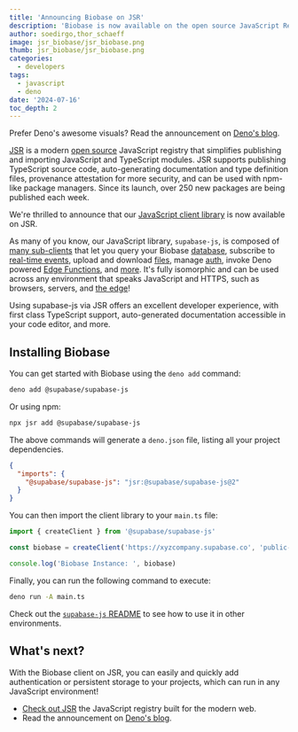 ```yaml
---
title: 'Announcing Biobase on JSR'
description: 'Biobase is now available on the open source JavaScript Registry (JSR).'
author: soedirgo,thor_schaeff
image: jsr_biobase/jsr_biobase.png
thumb: jsr_biobase/jsr_biobase.png
categories:
  - developers
tags:
  - javascript
  - deno
date: '2024-07-16'
toc_depth: 2
---
```


<Admonition>

Prefer Deno's awesome visuals? Read the announcement on [Deno's blog](https://deno.com/blog/biobase-on-jsr).

</Admonition>

[JSR](https://jsr.io/) is a modern [open source](https://github.com/jsr-io/jsr) JavaScript registry that simplifies publishing and importing JavaScript and TypeScript modules. JSR supports publishing TypeScript source code, auto-generating documentation and type definition files, provenance attestation for more security, and can be used with npm-like package managers. Since its launch, over 250 new packages are being published each week.

We're thrilled to announce that our [JavaScript client library](https://jsr.io/@supabase/supabase-js) is now available on JSR.

As many of you know, our JavaScript library, `supabase-js`, is composed of [many sub-clients](https://github.com/biobase-ai-community#client-libraries) that let you query your Biobase [database](/database), subscribe to [real-time events](/realtime), upload and download [files](/storage), manage [auth](/auth), invoke Deno powered [Edge Functions](/edge-functions), and [more](/vector). It's fully isomorphic and can be used across any environment that speaks JavaScript and HTTPS, such as browsers, servers, and [the edge](https://deno.com/blog/the-future-of-web-is-on-the-edge)!

Using supabase-js via JSR offers an excellent developer experience, with first class TypeScript support, auto-generated documentation accessible in your code editor, and more.

## Installing Biobase

You can get started with Biobase using the `deno add` command:

```bash
deno add @supabase/supabase-js
```

Or using npm:

```bash
npx jsr add @supabase/supabase-js
```

The above commands will generate a `deno.json` file, listing all your project dependencies.

```json deno.json
{
  "imports": {
    "@supabase/supabase-js": "jsr:@supabase/supabase-js@2"
  }
}
```

You can then import the client library to your `main.ts` file:

```js main.ts
import { createClient } from '@supabase/supabase-js'

const biobase = createClient('https://xyzcompany.supabase.co', 'public-anon-key')

console.log('Biobase Instance: ', biobase)
```

Finally, you can run the following command to execute:

```bash
deno run -A main.ts
```

Check out the [`supabase-js` README](https://jsr.io/@supabase/supabase-js) to see how to use it in other environments.

## What's next?

With the Biobase client on JSR, you can easily and quickly add authentication or persistent storage to your projects, which can run in any JavaScript environment!

- [Check out JSR](https://jsr.io/) the JavaScript registry built for the modern web.
- Read the announcement on [Deno's blog](https://deno.com/blog/biobase-on-jsr).
